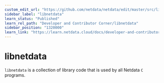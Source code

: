 ```yaml
---
custom_edit_url: "https://github.com/netdata/netdata/edit/master/src/libnetdata/README.md"
sidebar_label: "libnetdata"
learn_status: "Published"
learn_rel_path: "Developer and Contributor Corner/libnetdata"
sidebar_position: "1320000"
learn_link: "https://learn.netdata.cloud/docs/developer-and-contributor-corner/libnetdata/libnetdata"
---
```



# libnetdata

`libnetdata` is a collection of library code that is used by all Netdata `C` programs.


